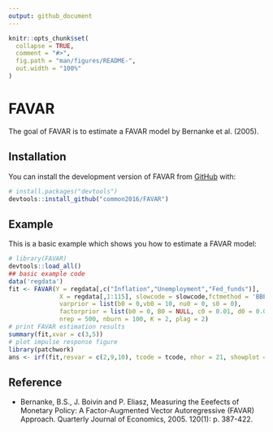 ```yaml
---
output: github_document
---
```


<!-- README.md is generated from README.Rmd. Please edit that file -->

```r
knitr::opts_chunk$set(
  collapse = TRUE,
  comment = "#>",
  fig.path = "man/figures/README-",
  out.width = "100%"
)
```

# FAVAR

<!-- badges: start -->
<!-- badges: end -->

The goal of FAVAR is to estimate a FAVAR model by Bernanke et al. (2005).

## Installation

You can install the development version of FAVAR from [GitHub](https://github.com/) with:

```r
# install.packages("devtools")
devtools::install_github("common2016/FAVAR")
```

## Example

This is a basic example which shows you how to estimate a FAVAR model:

```r
# library(FAVAR)
devtools::load_all()
## basic example code
data('regdata')
fit <- FAVAR(Y = regdata[,c("Inflation","Unemployment","Fed_funds")],
              X = regdata[,1:115], slowcode = slowcode,fctmethod = 'BBE',
              varprior = list(b0 = 0,vb0 = 10, nu0 = 0, s0 = 0),
              factorprior = list(b0 = 0, B0 = NULL, c0 = 0.01, d0 = 0.01),
              nrep = 500, nburn = 100, K = 2, plag = 2)
# print FAVAR estimation results
summary(fit,xvar = c(3,5))
# plot impulse response figure
library(patchwork)
ans <- irf(fit,resvar = c(2,9,10), tcode = tcode, nhor = 21, showplot = T)
```


## Reference


- Bernanke, B.S., J. Boivin and P. Eliasz, Measuring the Eeefects of Monetary Policy: A Factor-Augmented Vector Autoregressive (FAVAR) Approach. Quarterly Journal of Economics, 2005. 120(1): p. 387-422.

